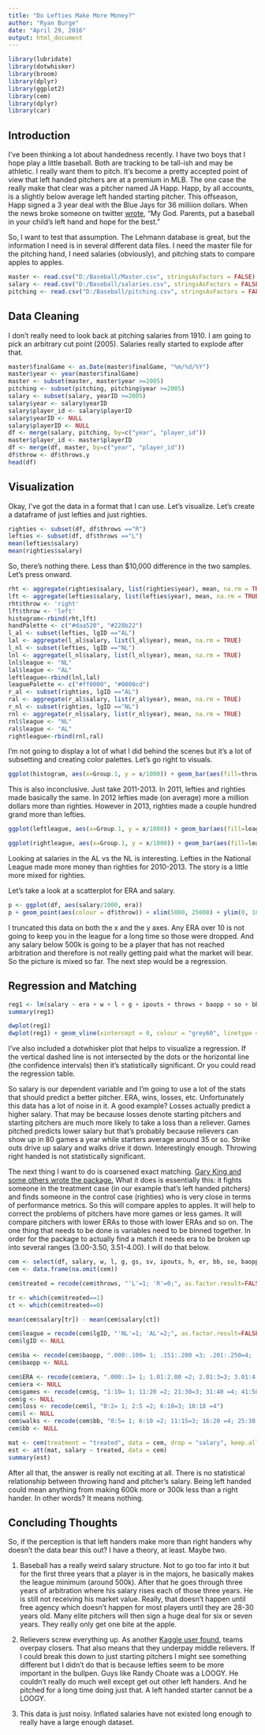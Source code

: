 ```yaml
---
title: "Do Lefties Make More Money?"
author: "Ryan Burge"
date: "April 29, 2016"
output: html_document
---
```


```r
library(lubridate)
library(dotwhisker)
library(broom)
library(dplyr)
library(ggplot2)
library(cem)
library(dplyr)
library(car)
```
## Introduction
I've been thinking a lot about handedness recently. I have two boys that I hope play a little baseball. Both are tracking to be tall-ish and may be athletic. I really want them to pitch. It's become a pretty accepted point of view that left handed pitchers are at a premium in MLB. The one case the really make that clear was a pitcher named JA Happ. Happ, by all accounts, is a slightly below average left handed starting pitcher. This offseason, Happ signed a 3 year deal with the Blue Jays for 36 milliion dollars. When the news broke someone on twitter [wrote](https://twitter.com/CVCrawfordBP/status/670404662483427329?s=09), "My God. Parents, put a baseball in your child's left hand and hope for the best."

So, I want to test that assumption. The Lehmann database is great, but the information I need is in several different data files. I need the master file for the pitching hand, I need salaries (obviously), and pitching stats to compare apples to apples. 

```r
master <- read.csv("D:/Baseball/Master.csv", stringsAsFactors = FALSE)
salary <- read.csv("D:/Baseball/salaries.csv", stringsAsFactors = FALSE)
pitching <- read.csv("D:/Baseball/pitching.csv", stringsAsFactors = FALSE)
```
## Data Cleaning
I don't really need to look back at pitching salaries from 1910. I am going to pick an arbitrary cut point (2005). Salaries really started to explode after that. 

```r
master$finalGame <- as.Date(master$finalGame, "%m/%d/%Y")
master$year <- year(master$finalGame)
master <- subset(master, master$year >=2005)
pitching <- subset(pitching, pitching$year >=2005)
salary <- subset(salary, yearID >=2005)
salary$year <- salary$yearID
salary$player_id <- salary$playerID
salary$yearID <- NULL
salary$playerID <- NULL
df <- merge(salary, pitching, by=c("year", "player_id"))
master$player_id <- master$playerID
df <- merge(df, master, by=c("year", "player_id"))
df$throw <- df$throws.y
head(df)
```

## Visualization

Okay, I've got the data in a format that I can use. Let's visualize. Let's create a dataframe of just lefties and just righties. 

```r
righties <- subset(df, df$throws =="R")
lefties <- subset(df, df$throws =="L")
mean(lefties$salary)
mean(righties$salary)
```

So, there's nothing there. Less than $10,000 difference in the two samples. Let's press onward. 

```r
rht <- aggregate(righties$salary, list(righties$year), mean, na.rm = TRUE)
lft <- aggregate(lefties$salary, list(lefties$year), mean, na.rm = TRUE)
rht$throw <- 'right'
lft$throw <- 'left'
histogram<-rbind(rht,lft)
handPalette <- c("#daa520", "#228b22")
l_al <- subset(lefties, lgID =="AL")
lal <- aggregate(l_al$salary, list(l_al$year), mean, na.rm = TRUE)
l_nl <- subset(lefties, lgID =="NL")
lnl <- aggregate(l_nl$salary, list(l_nl$year), mean, na.rm = TRUE)
lnl$league <- "NL"
lal$league <- "AL"
leftleague<-rbind(lnl,lal)
leaguePalette <- c("#ff0000", "#0000cd")
r_al <- subset(righties, lgID =="AL")
ral <- aggregate(r_al$salary, list(r_al$year), mean, na.rm = TRUE)
r_nl <- subset(righties, lgID =="NL")
rnl <- aggregate(r_nl$salary, list(r_nl$year), mean, na.rm = TRUE)
rnl$league <- "NL"
ral$league <- "AL"
rightleague<-rbind(rnl,ral)
```

I'm not going to display a lot of what I did behind the scenes but it's a lot of subsetting and creating color palettes. Let's go right to visuals. 

```r
ggplot(histogram, aes(x=Group.1, y = x/1000)) + geom_bar(aes(fill=throw),stat="identity", position= "dodge") + xlab("Season") + ylab("Salary (in thousands)") + scale_fill_manual(values=handPalette)
```

This is also inconclusive. Just take 2011-2013. In 2011, lefties and righties made basically the same. In 2012 lefties made (on average) more a million dollars more than righties. However in 2013, righties made a couple hundred grand more than lefties. 

```r
ggplot(leftleague, aes(x=Group.1, y = x/1000)) + geom_bar(aes(fill=league),stat="identity", position= "dodge") + xlab("Season") + ylab("Salary (in thousands)") + ggtitle("Lefties Salaries") + scale_fill_manual(values=leaguePalette)

ggplot(rightleague, aes(x=Group.1, y = x/1000)) + geom_bar(aes(fill=league),stat="identity", position= "dodge") + xlab("Season") + ylab("Salary (in thousands)") + ggtitle("Righties Salaries") + scale_fill_manual(values=leaguePalette)
```

Looking at salaries in the AL vs the NL is interesting. Lefties in the National League made more money than righties for 2010-2013. The story is a little more mixed for righties. 

Let's take a look at a scatterplot for ERA and salary. 

```r
p <- ggplot(df, aes(salary/1000, era))
p + geom_point(aes(colour = df$throw)) + xlim(5000, 25000) + ylim(0, 10) + scale_color_manual(values = c("#daa520", "#228b22")) + xlab("Salary (in thousands)") + ylab("ERA") +  theme(legend.title=element_blank())

```

I truncated this data on both the x and the y axes. Any ERA over 10 is not going to keep you in the league for a long time so those were dropped. And any salary below 500k is going to be a player that has not reached arbitration and therefore is not really getting paid what the market will bear. So the picture is mixed so far. The next step would be a regression. 

## Regression and Matching

```r

reg1 <- lm(salary ~ era + w + l + g + ipouts + throws + baopp + so + bb , data=df)
summary(reg1)

dwplot(reg1)
dwplot(reg1) + geom_vline(xintercept = 0, colour = "grey60", linetype = 2)

```


I've also included a dotwhisker plot that helps to visualize a regression. If the vertical dashed line is not intersected by the dots or the horizontal line (the confidence intervals) then it's statistically significant. Or you could read the regression table. 

So salary is our dependent variable and I'm going to use a lot of the stats that should predict a better pitcher. ERA, wins, losses, etc. Unfortunately this data has a lot of noise in it. A good example? Losses actually predict a higher salary. That may be because losses denote starting pitchers and starting pitchers are much more likely to take a loss than a reliever. Games pitched predicts lower salary but that's probably because relievers can show up in 80 games a year while starters average around 35 or so.  Strike outs drive up salary and walks drive it down. Interestingly enough. Throwing right handed is not statistically significant. 

The next thing I want to do is coarsened exact matching. [Gary King and some others wrote the package.](http://gking.harvard.edu/cem) What it does is essentially this: it fights someone in the treatment case (in our example that's left handed pitchers) and finds someone in the control case (righties) who is very close in terms of performance metrics. So this will compare apples to apples. It will help to correct the problems of pitchers have more games or less games. It will compare pitchers with lower ERAs to those with lower ERAs and so on. The one thing that needs to be done is variables need to be binned together. In order for the package to actually find a match it needs era to be broken up into several ranges (3.00-3.50, 3.51-4.00). I will do that below.

```r
cem <- select(df, salary, w, l, g, gs, sv, ipouts, h, er, bb, so, baopp, era, throws, lgID)
cem <- data.frame(na.omit(cem))

cem$treated = recode(cem$throws, "'L'=1; 'R'=0;", as.factor.result=FALSE)

tr <- which(cem$treated==1)
ct <- which(cem$treated==0)

mean(cem$salary[tr]) - mean(cem$salary[ct])

cem$league = recode(cem$lgID, "'NL'=1; 'AL'=2;", as.factor.result=FALSE)
cem$lgID <- NULL

cem$ba <- recode(cem$baopp, ".000:.100= 1; .151:.200 =3; .201:.250=4; .251:.300 =5; .301:.350 =6; .351:.400 =6; .401:.500 =7; .501:.700 =8")
cem$baopp <- NULL

cem$ERA <- recode(cem$era, ".000:.1= 1; 1.01:2.00 =2; 2.01:3=3; 3.01:4 =4; 4.01:5 =5; 5.01:10 =6")
cem$era <- NULL
cem$games <- recode(cem$g, "1:10= 1; 11:20 =2; 21:30=3; 31:40 =4; 41:50 =6; 51:80 =6")
cem$g <- NULL
cem$loss <- recode(cem$l, "0:2= 1; 2:5 =2; 6:10=3; 10:18 =4")
cem$l <- NULL
cem$walks <- recode(cem$bb, "0:5= 1; 6:10 =2; 11:15=3; 16:20 =4; 25:30 =5; 31:88=6")
cem$bb <- NULL

mat <- cem(treatment = "treated", data = cem, drop = "salary", keep.all=TRUE)
est <- att(mat, salary ~ treated, data = cem)
summary(est)
```


After all that, the answer is really not exciting at all. There is no statistical relationship between throwing hand and pitcher's salary. Being left handed could mean anything from making 600k more or 300k less than a right hander. In other words? It means nothing. 

## Concluding Thoughts

So, if the perception is that left handers make more than right handers why doesn't the data bear this out? I have a theory, at least. Maybe two. 

1. Baseball has a really weird salary structure. Not to go too far into it but for the first three years that a player is in the majors, he basically makes the league minimum (around 500k). After that he goes through three years of arbitration where his salary rises each of those three years. He is still not receiving his market value. Really, that doesn't happen until free agency which doesn't happen for most players until they are 28-30 years old. Many elite pitchers will then sign a huge deal for six or seven years. They really only get one bite at the apple. 

2. Relievers screw everything up. As another [Kaggle user found](https://www.kaggle.com/weijenhsu/d/kaggle/the-history-of-baseball/are-closers-over-paid), teams overpay closers. That also means that they underpay middle relievers. If I could break this down to just starting pitchers I might see something different but I didn't do that is because lefties seem to be more important in the bullpen. Guys like Randy Choate was a LOOGY. He couldn't really do much well except get out other left handers. And he pitched for a long time doing just that. A left handed starter cannot be a LOOGY. 

3. This data is just noisy. Inflated salaries have not existed long enough to really have a large enough dataset. 

